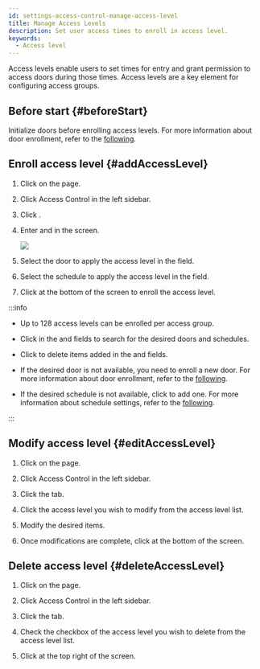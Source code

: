 ```yaml
---
id: settings-access-control-manage-access-level
title: Manage Access Levels
description: Set user access times to enroll in access level.
keywords:
  - Access level
---
```


Access levels enable users to set times for entry and grant permission to access doors during those times. Access levels are a key element for configuring access groups.

## Before start {#beforeStart}

Initialize doors before enrolling access levels. For more information about door enrollment, refer to the [following](settings-door-add).

## Enroll access level {#addAccessLevel}

1. Click <Cmd sid='shell.header.setting' /> on the <Cmd sid='shell.header.launcher' /> page.

2. Click <Cmd>Access Control</Cmd> in the left sidebar.

3. Click <Cmd sid='button.func.addAccessLevel' product='2' />.

4. Enter <Cmd sid='common.name' product='2' /> and <Cmd sid='common.description' product='2' /> in the <Cmd sid='accessGroup.addNewAccessLevel' product='2' /> screen.

   <Image src='/img/biostarx-settings-add-access-level.png' />

5. Select the door to apply the access level in the <Cmd sid='common.door' product='2' /> field.

6. Select the schedule to apply the access level in the <Cmd sid='common.schedule' product='2' /> field.

7. Click <Cmd sid='button.apply' product='2' /> at the bottom of the screen to enroll the access level.

:::info

* Up to 128 access levels can be enrolled per access group.

* Click <IcSearch /> in the <Cmd sid='common.door' product='2' /> and <Cmd sid='common.schedule' product='2' /> fields to search for the desired doors and schedules.

* Click <IcTrash2 /> to delete items added in the <Cmd sid='common.door' product='2' /> and <Cmd sid='common.schedule' product='2' /> fields.

* If the desired door is not available, you need to enroll a new door. For more information about door enrollment, refer to the [following](settings-door-add).

* If the desired schedule is not available, click <Cmd sid='button.plusAddSchedule' product='2' /> to add one. For more information about schedule settings, refer to the [following](settings-schedule).

:::

## Modify access level {#editAccessLevel}

1. Click <Cmd sid='shell.header.setting' /> on the <Cmd sid='shell.header.launcher' /> page.

2. Click <Cmd>Access Control</Cmd> in the left sidebar.

3. Click the <Cmd sid='access_control.tab.access_level' product='2' /> tab.

4. Click the access level you wish to modify from the access level list.

5. Modify the desired items.

6. Once modifications are complete, click <Cmd sid='button.apply' product='2' /> at the bottom of the screen.

## Delete access level {#deleteAccessLevel}

1. Click <Cmd sid='shell.header.setting' /> on the <Cmd sid='shell.header.launcher' /> page.

2. Click <Cmd>Access Control</Cmd> in the left sidebar.

3. Click the <Cmd sid='access_control.tab.access_level' product='2' /> tab.

4. Check the checkbox of the access level you wish to delete from the access level list.

5. Click <Cmd sid='button.deleteAccessLevel' product='2' /> at the top right of the screen.
